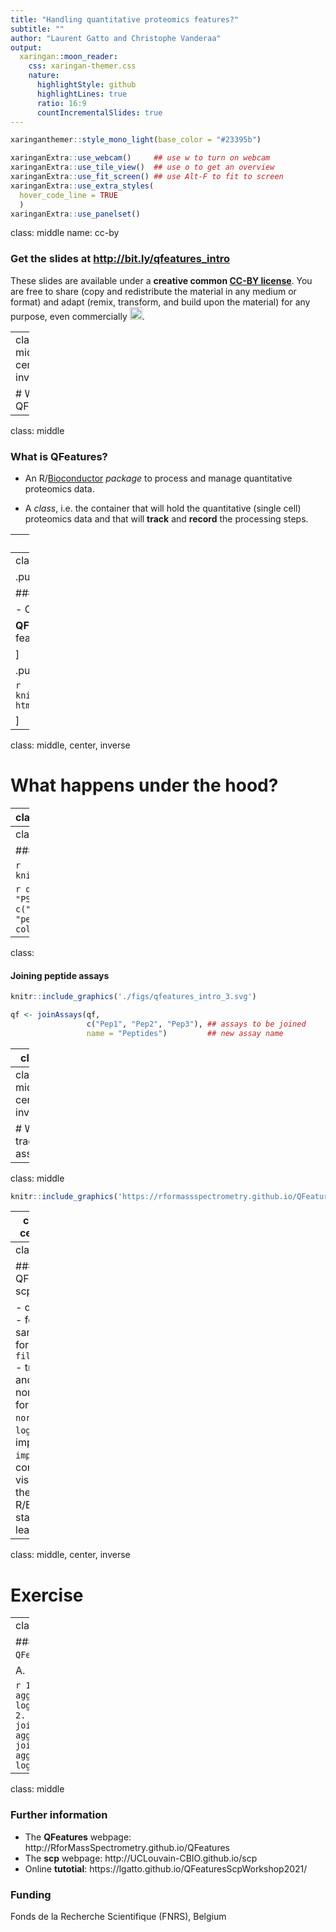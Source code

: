 ```yaml
---
title: "Handling quantitative proteomics features?"
subtitle: ""
author: "Laurent Gatto and Christophe Vanderaa"
output:
  xaringan::moon_reader:
    css: xaringan-themer.css
    nature:
      highlightStyle: github
      highlightLines: true
      ratio: 16:9
      countIncrementalSlides: true
---
```


```r
xaringanthemer::style_mono_light(base_color = "#23395b")
```

```r
xaringanExtra::use_webcam()     ## use w to turn on webcam
xaringanExtra::use_tile_view()  ## use o to get an overview
xaringanExtra::use_fit_screen() ## use Alt-F to fit to screen
xaringanExtra::use_extra_styles(
  hover_code_line = TRUE
  )
xaringanExtra::use_panelset()
```


class: middle
name: cc-by

### Get the slides at [http://bit.ly/qfeatures_intro](http://bit.ly/qfeatures_intro)

These slides are available under a **creative common
[CC-BY license](http://creativecommons.org/licenses/by/4.0/)**. You are
free to share (copy and redistribute the material in any medium or
format) and adapt (remix, transform, and build upon the material) for
any purpose, even commercially
<img height="20px" alt="CC-BY" src="https://raw.githubusercontent.com/UCLouvain-CBIO/scp-teaching/main/img/cc1.jpg" />.


---
class: middle, center, inverse

# What is QFeatures?

---

class: middle

### What is QFeatures?

- An R/[Bioconductor](http://www.bioconductor.org/packages/QFeatures)
  *package* to process and manage quantitative proteomics data.

- A *class*, i.e. the container that will hold the quantitative
  (single cell) proteomics data and that will **track** and **record**
  the processing steps.

---
class: middle, center, inverse

# Feature aggregation in proteomics

---
class: middle


.pull-left[

### Feature aggregation in proteomics

- One or more PSMs are aggregated into peptides.
- One or more peptides are aggregated into protein groups.

**QFeatures** does this in a consistent and reproducible way and
records these steps, so that one can easily **track** features across
levels.

]

.pull-right[

```r
knitr::include_graphics('https://rformassspectrometry.github.io/QFeatures/articles/QFeatures_files/figure-html/featuresplot-1.png')
```

]

---
class: middle, center, inverse

# What happens under the hood?

---
class:


.panelset[
.panel[.panel-name[QFeatures]

A **QFeatures** object containing three **assays**, named PSM1, PSM2
and PSM3. Each assay contains quantitative data for a set of features
(rows) and samples (columns). The **QFeatures** object also contains
sample annotations matching columns across all assays.

```r
knitr::include_graphics('./figs/qfeatures_intro_1.svg')
```

Such a **QFeatures** object can be created with the [`readSCP()`]()
function.

]

.panel[.panel-name[assay]

```r
suppressPackageStartupMessages(library("QFeatures"))
data(feat1)
DT::datatable(cbind(assay(feat1[[1]]), data.frame('...' = rep("", 10)), rowData(feat1[[1]])))
```

]

.panel[.panel-name[colData]

```r
cd <- data.frame(sample = paste0("S", 1:36),
                 LC_batch = rep(paste0("LC", 1:3), each = 12),
                 type = rep(c("carrier", "empty", "cellA", "cellB", "cellC",
                              "blank", "cellA", "cellB", "cellC",
                              "cellA", "cellB", "cellC"), 3))
DT::datatable(cd)
```

]

]
---
class:

#### Aggregating PSMs to peptides


```r
knitr::include_graphics('./figs/qfeatures_intro_2.svg')
```

```r
qf <- aggregateFeaturesOverAssays(qf,
                                  i = c("PSM1", "PSM2", "PSM3"),    ## assays to be aggregated
                                  name = c("Pep1", "Pep2", "Pep3"), ## new assay name
                                  fcol = "peptide",                 ## what to aggregate
                                  fun = colMedians)                 ## how to aggregate
```

---
class:

#### Joining peptide assays

```r
knitr::include_graphics('./figs/qfeatures_intro_3.svg')
```

```r
qf <- joinAssays(qf,
                 c("Pep1", "Pep2", "Pep3"), ## assays to be joined
                 name = "Peptides")         ## new assay name
```

---
class:

#### Aggregate peptides into proteins

```r
knitr::include_graphics('./figs/qfeatures_intro_4.svg')
```

```r
qf <- aggregateFeatures(qf,
                        "Peptides",        ## assay to be aggregated
                        "Protein",         ## new assay name
                        name = "proteins", ## what to aggregate
                        fun = colMedians)  ## how to aggregate

```

---
class: middle, center, inverse

# Why tracking assays

---
class: middle

```r
knitr::include_graphics('https://rformassspectrometry.github.io/QFeatures/articles/QFeatures_files/figure-html/plotstat-1.png')
```



---
class: middle, center, inverse

# More with QFeatures and scp

---
class: middle

### More with QFeatures and scp

- quality control
- feature and sample filtering, for example `filterFeatures()`
- transformation and normalisation, for example `normalize()`, `logTransform()`
- imputation with `impute()`
- batch correction
- visualisaton
- the full R/Bioconductor  statistical learning toolkit


---
class: middle, center, inverse

# Exercise

---
class: middle

#### Match the code to the `QFeatures` object structure.


A.
```r
knitr::include_graphics('./figs/qf_plot_qst1.png')
```
B.
```r
knitr::include_graphics('./figs/qf_plot_qst2.png')
```
C.
```r
knitr::include_graphics('./figs/qf_plot_qst3.png')
```

```r
1. aggregateFeaturesOverAssays(); logTransform(); joinAssays()
2. logTransfrom(); joinAssays(); aggregateFeatures()
3. joinAssays(); aggregateFeatures(); logTranform()
```


---
class: middle

### Further information

- The **QFeatures** webpage: http://RforMassSpectrometry.github.io/QFeatures
- The **scp** webpage: http://UCLouvain-CBIO.github.io/scp
- Online **tutotial**: https://lgatto.github.io/QFeaturesScpWorkshop2021/

### Funding

Fonds de la Recherche Scientifique (FNRS), Belgium
